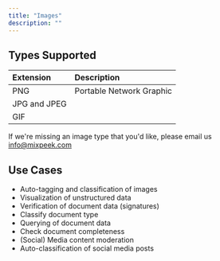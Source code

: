 ```yaml
---
title: "Images"
description: ""
---
```


## Types Supported

| Extension    | Description              |
|:-------------|:-------------------------|
| PNG          | Portable Network Graphic |
| JPG and JPEG |                          |
| GIF          |                          |

<Tip>If we're missing an image type that you'd like, please email us info@mixpeek.com</Tip>

## Use Cases

-   Auto-tagging and classification of images
-   Visualization of unstructured data
-   Verification of document data (signatures)
-   Classify document type
-   Querying of document data
-   Check document completeness
-   (Social) Media content moderation
-   Auto-classification of social media posts
